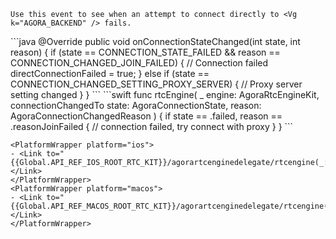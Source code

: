     Use this event to see when an attempt to connect directly to <Vg k="AGORA_BACKEND" /> fails.

<PlatformWrapper platform="android">
    ```java
    @Override
    public void onConnectionStateChanged(int state, int reason) {
        if (state ==  CONNECTION_STATE_FAILED
            && reason == CONNECTION_CHANGED_JOIN_FAILED) {
            // Connection failed
            directConnectionFailed = true;
        } else if (state == CONNECTION_CHANGED_SETTING_PROXY_SERVER) {
            // Proxy server setting changed
        }
    }
    ```
</PlatformWrapper>
<PlatformWrapper platform={["ios","macos"]}>
    ```swift
    func rtcEngine(
        _ engine: AgoraRtcEngineKit,
        connectionChangedTo state: AgoraConnectionState,
        reason: AgoraConnectionChangedReason
    ) {
        if state == .failed, reason == .reasonJoinFailed {
            // connection failed, try connect with proxy
        }
    }
    ```

    <PlatformWrapper platform="ios">
    - <Link to="{{Global.API_REF_IOS_ROOT_RTC_KIT}}/agorartcenginedelegate/rtcengine(_:connectionchangedto:reason:)">rtcEngine(_:connectionChangedTo:reason:)</Link>
    </PlatformWrapper>
    <PlatformWrapper platform="macos">
    - <Link to="{{Global.API_REF_MACOS_ROOT_RTC_KIT}}/agorartcenginedelegate/rtcengine(_:connectionchangedto:reason:)">rtcEngine(_:connectionChangedTo:reason:)</Link>
    </PlatformWrapper>
</PlatformWrapper>
